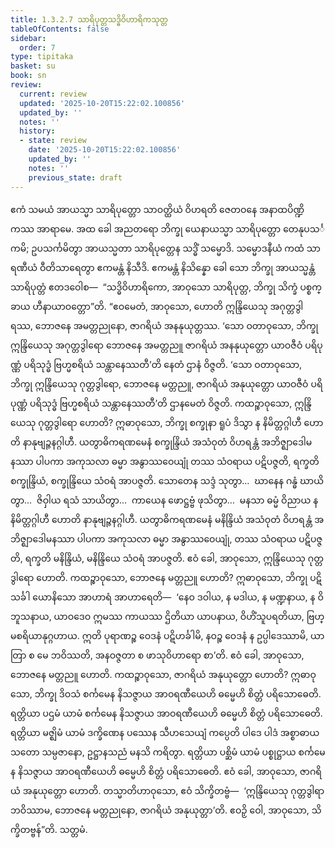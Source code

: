 ```yaml
---
title: 1.3.2.7 သာရိပုတ္တသဒ္ဓိဝိဟာရိကသုတ္တ
tableOfContents: false
sidebar:
  order: 7
type: tipitaka
basket: su
book: sn
review:
  current: review
  updated: '2025-10-20T15:22:02.100856'
  updated_by: ''
  notes: ''
  history:
  - state: review
    date: '2025-10-20T15:22:02.100856'
    updated_by: ''
    notes: ''
    previous_state: draft
---
```



<DynamicBreadcrumb />


<ReviewStatus review={frontmatter.review} showDetails={true} />

<HypothesisAnnotation frontmatter={frontmatter} />

<Division number="120" book="sn" e="ch" v="18" p="298">

<Paragraph number="658" book="sn">
ဧကံ သမယံ အာယသ္မာ သာရိပုတ္တော သာဝတ္ထိယံ ဝိဟရတိ ဇေတဝနေ အနာထပိဏ္ဍိကဿ အာရာမေ. အထ ခေါ အညတရော ဘိက္ခု ယေနာယသ္မာ သာရိပုတ္တော တေနုပသင်္ကမိ; ဥပသင်္ကမိတွာ အာယသ္မတာ သာရိပုတ္တေန သဒ္ဓိံ သမ္မောဒိ. သမ္မောဒနီယံ ကထံ သာရဏီယံ ဝီတိသာရေတွာ ဧကမန္တံ နိသီဒိ. ဧကမန္တံ နိသိန္နော ခေါ သော ဘိက္ခု အာယသ္မန္တံ သာရိပုတ္တံ ဧတဒဝေါစ—  “သဒ္ဓိဝိဟာရိကော, အာဝုသော သာရိပုတ္တ, ဘိက္ခု သိက္ခံ ပစ္စက္ခာယ ဟီနာယာဝတ္တော”တိ.
</Paragraph>

<Paragraph number="659" book="sn">
“ဧဝမေတံ, အာဝုသော, ဟောတိ ဣန္ဒြိယေသု အဂုတ္တဒွါရဿ, ဘောဇနေ အမတ္တညုနော, ဇာဂရိယံ အနနုယုတ္တဿ. ‘သော ဝတာဝုသော, ဘိက္ခု ဣန္ဒြိယေသု အဂုတ္တဒွါရော ဘောဇနေ အမတ္တညူ ဇာဂရိယံ အနနုယုတ္တော ယာဝဇီဝံ ပရိပုဏ္ဏံ ပရိသုဒ္ဓံ ဗြဟ္မစရိယံ သန္တာနေဿတီ’တိ နေတံ ဌာနံ ဝိဇ္ဇတိ. ‘သော ဝတာဝုသော, ဘိက္ခု ဣန္ဒြိယေသု ဂုတ္တဒွါရော, ဘောဇနေ မတ္တညူ, ဇာဂရိယံ အနုယုတ္တော ယာဝဇီဝံ ပရိပုဏ္ဏံ ပရိသုဒ္ဓံ ဗြဟ္မစရိယံ သန္တာနေဿတီ’တိ ဌာနမေတံ ဝိဇ္ဇတိ.
</Paragraph>

<Paragraph number="660" book="sn">
ကထဉ္စာဝုသော, ဣန္ဒြိယေသု ဂုတ္တဒွါရော ဟောတိ? ဣဓာဝုသော, ဘိက္ခု စက္ခုနာ ရူပံ ဒိသွာ န နိမိတ္တဂ္ဂါဟီ ဟောတိ နာနုဗျဉ္ဇနဂ္ဂါဟီ. ယတွာဓိကရဏမေနံ စက္ခုန္ဒြိယံ အသံဝုတံ ဝိဟရန္တံ အဘိဇ္ဈာဒေါမနဿာ ပါပကာ အကုသလာ ဓမ္မာ အနွာဿဝေယျုံ တဿ သံဝရာယ ပဋိပဇ္ဇတိ, ရက္ခတိ စက္ခုန္ဒြိယံ, စက္ခုန္ဒြိယေ သံဝရံ အာပဇ္ဇတိ. သောတေန သဒ္ဒံ သုတွာ…  ဃာနေန ဂန္ဓံ ဃာယိတွာ…  ဇိဝှါယ ရသံ သာယိတွာ…  ကာယေန ဖောဋ္ဌဗ္ဗံ ဖုသိတွာ…  မနသာ ဓမ္မံ ဝိညာယ န နိမိတ္တဂ္ဂါဟီ ဟောတိ နာနုဗျဉ္ဇနဂ္ဂါဟီ. ယတွာဓိကရဏမေနံ မနိန္ဒြိယံ အသံဝုတံ ဝိဟရန္တံ အဘိဇ္ဈာဒေါမနဿာ ပါပကာ အကုသလာ ဓမ္မာ အနွာဿဝေယျုံ, တဿ သံဝရာယ ပဋိပဇ္ဇတိ, ရက္ခတိ မနိန္ဒြိယံ, မနိန္ဒြိယေ သံဝရံ အာပဇ္ဇတိ. ဧဝံ ခေါ, အာဝုသော, ဣန္ဒြိယေသု ဂုတ္တဒွါရော ဟောတိ.
</Paragraph>

<Paragraph number="661" book="sn">
ကထဉ္စာဝုသော, ဘောဇနေ မတ္တညူ ဟောတိ? ဣဓာဝုသော, ဘိက္ခု ပဋိသင်္ခါ ယောနိသော အာဟာရံ အာဟာရေတိ—  ‘နေဝ ဒဝါယ, န မဒါယ, န မဏ္ဍနာယ, န ဝိဘူသနာယ, ယာဝဒေဝ ဣမဿ ကာယဿ ဌိတိယာ ယာပနာယ, ဝိဟိံသူပရတိယာ, ဗြဟ္မစရိယာနုဂ္ဂဟာယ. ဣတိ ပုရာဏဉ္စ ဝေဒနံ ပဋိဟင်္ခါမိ, နဝဉ္စ ဝေဒနံ န ဥပ္ပါဒေဿာမိ, ယာတြာ စ မေ ဘဝိဿတိ, အနဝဇ္ဇတာ စ ဖာသုဝိဟာရော စာ’တိ. ဧဝံ ခေါ, အာဝုသော, ဘောဇနေ မတ္တညူ ဟောတိ.
</Paragraph>

<Paragraph number="662" book="sn">
ကထဉ္စာဝုသော, ဇာဂရိယံ အနုယုတ္တော ဟောတိ? ဣဓာဝုသော, ဘိက္ခု ဒိဝသံ စင်္ကမေန နိသဇ္ဇာယ အာဝရဏီယေဟိ ဓမ္မေဟိ စိတ္တံ ပရိသောဓေတိ. ရတ္တိယာ ပဌမံ ယာမံ စင်္ကမေန နိသဇ္ဇာယ အာဝရဏီယေဟိ ဓမ္မေဟိ စိတ္တံ ပရိသောဓေတိ. ရတ္တိယာ မဇ္ဈိမံ ယာမံ ဒက္ခိဏေန ပဿေန သီဟသေယျံ ကပ္ပေတိ ပါဒေ ပါဒံ အစ္စာဓာယ သတော သမ္ပဇာနော, ဥဋ္ဌာနသညံ မနသိ ကရိတွာ. ရတ္တိယာ ပစ္ဆိမံ ယာမံ ပစ္စုဋ္ဌာယ စင်္ကမေန နိသဇ္ဇာယ အာဝရဏီယေဟိ ဓမ္မေဟိ စိတ္တံ ပရိသောဓေတိ. ဧဝံ ခေါ, အာဝုသော, ဇာဂရိယံ အနုယုတ္တော ဟောတိ. တသ္မာတိဟာဝုသော, ဧဝံ သိက္ခိတဗ္ဗံ—  ‘ဣန္ဒြိယေသု ဂုတ္တဒွါရာ ဘဝိဿာမ, ဘောဇနေ မတ္တညုနော, ဇာဂရိယံ အနုယုတ္တာ’တိ. ဧဝဉှိ ဝေါ, အာဝုသော, သိက္ခိတဗ္ဗန်”တိ.

</Paragraph>
</Division>

<Paragraph number="663" type="center" book="sn">
သတ္တမံ.
</Paragraph>